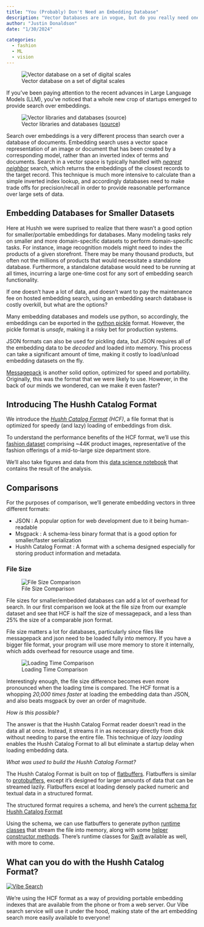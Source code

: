 ```yaml
---
title: "You (Probably) Don't Need an Embedding Database"
description: "Vector Databases are in vogue, but do you really need one to support your AI powered Search?"
author: "Justin Donaldson"
date: "1/30/2024"

categories:
  - fashion
  - ML
  - vision
---
```



![Vector database on a set of digital scales](images/omgjjd_database_mainframe_on_a_set_of_scales_0aed1fa7-f060-407f-abf5-f87e61c8038f.png)

If you've been paying attention to the recent advances in Large Language Models
(LLM), you've noticed that a whole new crop of startups emerged to provide
search over embeddings.

![Vector libraries and databases ([source](https://blog.det.life/why-you-shouldnt-invest-in-vector-databases-c0cd3f59d23c))](images/1688152025187.png)

Search over embeddings is a very different process than search over a database
of documents.  Embedding search uses a vector space representation of an image
or document that has been created by a corresponding model, rather than an
inverted index of terms and documents.  Search in a vector space is typically
handled with *[nearest
neighbor](https://en.wikipedia.org/wiki/K-nearest_neighbors_algorithm_)*
search, which returns the embeddings of the closest records to the target
record.  This technique is much more intensive to calculate than a simple
inverted index lookup, and accordingly databases need to make trade offs for
precision/recall in order to provide reasonable performance over large sets of
data.

## Embedding Databases for Smaller Datasets

Here at Hushh we were suprised to realize that there wasn't a good option for
smaller/portable embeddings for databases.  Many modeling tasks rely on smaller
and more domain-specific datasets to perform domain-specific tasks. For
instance, image recognition models might need to index the products of a given
storefront. There may be many thousand products, but often not the millions of
products that would necessitate a standalone database.  Furthermore, a
standalone database would need to be running at all times, incurring a large
one-time cost for any sort of embedding search functionality.

If one doesn't have a lot of data, and doesn't want to pay the maintenance fee on
hosted embedding search, using an embedding search database is costly overkill,
but what are the options?

Many embedding databases and models use python, so accordingly, the embeddings
can be exported in the [python
pickle](https://docs.python.org/3/library/pickle.html) format.  However, the
pickle format is *unsafe*, making it a risky bet for production systems.

JSON formats can also be used for pickling data, but JSON requires all of the
embedding data to be *decoded* and loaded into memory.  This process can take a
significant amount of time, making it costly to load/unload embedding datasets
on the fly.

[Messagepack](https://msgpack.org/index.html) is another solid option,
optimized for speed and portability.  Originally, this was the format that we
were likely to use.  However, in the back of our minds we wondered, can we make
it even faster?

## Introducing The Hushh Catalog Format

We introduce the *[Hushh Catalog Format](https://github.com/hushh-labs/hushh-vibe-catalog) (HCF)*,
a file format that is optimized for speedy (and lazy) loading of embeddings from disk.

To understand the performance benefits of the HCF format, we'll use this
[fashion
dataset](https://www.kaggle.com/datasets/paramaggarwal/fashion-product-images-small)
comprising ~44K product images, representative of the fashion offerings of a
mid-to-large size department store.

We'll also take figures and data from this [data science
notebook](https://github.com/hushh-labs/hushh-vibe-catalog/blob/main/notebooks/Create%20Catalog.ipynb)
that contains the result of the analysis.



## Comparisons

For the purposes of comparison, we'll generate embedding vectors in three different formats:

* JSON : A popular option for web development due to it being human-readable
* Msgpack : A schema-less binary format that is a good option for smaller/faster serialization
* Hushh Catalog Format : A format with a schema designed especially for storing product information and metadata.

### File Size

![File Size Comparison](images/file_size.png)

File sizes for smaller/embedded databases can add a lot of overhead for search.
In our first comparison we look at the file size from our example dataset and
see that HCF is half the size of messagepack, and a less than 25% the size of a
comparable json format.

File size matters a lot for databases, particularly since files like messagepack and json need to be
loaded fully into memory.  If you have a bigger file format, your program will use more memory to store it
internally, which adds overhead for resource usage and time.


![Loading Time Comparison](images/loading_time.png)

Interestingly enough, the file size difference becomes even more pronounced
when the loading time is compared.  The HCF format is a whopping *20,000 times
faster* at loading the embedding data than JSON, and also beats msgpack by over
an order of magnitude.

*How is this possible?*

The answer is that the Hushh Catalog Format reader doesn't read in the data all
at once.  Instead, it streams it in as necessary directly from disk without
needing to parse the entire file.  This technique of *lazy loading* enables the
Hushh Catalog Format to all but eliminate a startup delay when loading
embedding data.

*What was used to build the Hushh Catalog Format?*

The Hushh Catalog Format is built on top of
[flatbuffers](https://flatbuffers.dev/).  Flatbuffers is similar to
[protobuffers](https://protobuf.dev/), except it's designed for larger amounts
of data that can be streamed lazily.  Flatbuffers excel at loading densely
packed numeric and textual data in a structured format.

The structured format requires a schema, and here's the current [schema for
Hushh Catalog
Format](https://github.com/hushh-labs/hushh-vibe-catalog/blob/main/schemas/hushh-catalog.fbs)

Using the schema, we can use flatbuffers to generate python [runtime
classes](https://github.com/hushh-labs/hushh-vibe-catalog/blob/main/python/src/hushh/hcf/Catalog.py)
that stream the file into memory, along with some [helper constructor
methods](https://github.com/hushh-labs/hushh-vibe-catalog/blob/main/python/src/hushh/catalog.py).
There's runtime classes for [Swift](https://github.com/hushh-labs/hushh-vibe-catalog/blob/main/swift/Sources/hushh-catalog_generated.swift) available as well, with more to come.

## What can you do with the Hushh Catalog Format?

[![Vibe Search](https://img.youtube.com/vi/DIVTqXQXGuA/0.jpg)](https://www.youtube.com/watch?v=DIVTqXQXGuA)

We're using the HCF format as a way of providing portable embedding indexes
that are available from the phone or from a web server.  Our Vibe search
service will use it under the hood, making state of the art embedding search
more easily available to everyone!

